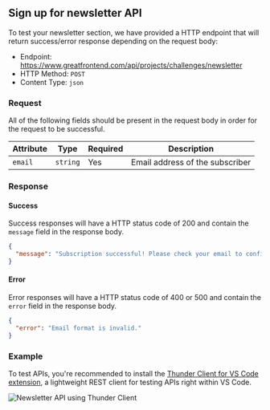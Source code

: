 ## Sign up for newsletter API

To test your newsletter section, we have provided a HTTP endpoint that will return success/error response depending on the request body:

- Endpoint: https://www.greatfrontend.com/api/projects/challenges/newsletter
- HTTP Method: `POST`
- Content Type: `json`

### Request

All of the following fields should be present in the request body in order for the request to be successful.

| Attribute | Type     | Required | Description                     |
| --------- | -------- | -------- | ------------------------------- |
| `email`   | `string` | Yes      | Email address of the subscriber |

### Response

#### Success

Success responses will have a HTTP status code of 200 and contain the `message` field in the response body.

```json
{
  "message": "Subscription successful! Please check your email to confirm."
}
```

#### Error

Error responses will have a HTTP status code of 400 or 500 and contain the `error` field in the response body.

```json
{
  "error": "Email format is invalid."
}
```

### Example

To test APIs, you're recommended to install the [Thunder Client for VS Code extension](https://www.thunderclient.com/), a lightweight REST client for testing APIs right within VS Code.

![Newsletter API using Thunder Client](/img/projects/api/newsletter.png)

